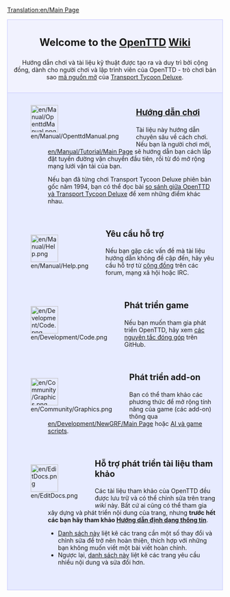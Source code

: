 [[Translation:en/Main Page]]

<div style="background-color: #f1f2fe; border: 1px solid #c7c8fe; margin: 0; padding: 1em 1em 1em 1em; text-align:center">
<div style="font-size:1.7em; font-weight:bold">Welcome to the <span class="plainlinks">[http://www.openttd.org/ OpenTTD]</span> [https://www.wikipedia.org/wiki/Wiki Wiki]</div>
Hướng dẫn chơi và tài liệu kỹ thuật được tạo ra và duy trì bởi cộng đồng, dành cho người chơi và lập trình viên của OpenTTD - trò chơi bản sao [http://www.opensource.org/ mã nguồn mở] của [https://vi.wikipedia.org/wiki/Transport_Tycoon Transport Tycoon Deluxe].
</div>

<div style="background-color: #E7EBFF; border: 1px solid #c7c8fe; border-top:none; padding: 1em 1em 0em 1em; margin-bottom:2em">
<div style="float:left">[[File:en/Manual/OpenttdManual.png|64px]]</div>
<div style="margin-left:80px; margin-bottom:4em">
<div style="font-size:1.4em; font-weight:bold">[[en/Manual/Main Page|Hướng dẫn chơi]]</div>
Tài liệu này hướng dẫn chuyên sâu về cách chơi. Nếu bạn là người chơi mới, [[en/Manual/Tutorial/Main Page]] sẽ hướng dẫn bạn cách lắp đặt tuyến đường vận chuyển đầu tiên, rồi từ đó mở rộng mạng lưới vận tải của bạn.

Nếu bạn đã từng chơi Transport Tycoon Deluxe phiên bản gốc năm 1994, bạn có thể đọc bài [[en/Archive/OpenTTD/Changes from TTD|so sánh giữa OpenTTD và Transport Tycoon Deluxe]] để xem những điểm khác nhau.
</div>

<div style="float:left">[[File:en/Manual/Help.png|64px]]</div>
<div style="margin-left:80px; margin-bottom:4em">
<div style="font-size:1.4em; font-weight:bold">Yêu cầu hỗ trợ</div>
Nếu bạn gặp các vấn đề mà tài liệu hướng dẫn không đề cập đến, hãy yêu cầu hỗ trợ từ [[en/Community/Community|cộng đồng]] trên các forum, mạng xã hội hoặc IRC.
</div>

<div style="float:left">[[File:en/Development/Code.png|64px]]</div>
<div style="margin-left:80px; margin-bottom:4em">
<div style="font-size:1.4em; font-weight:bold">Phát triển game</div>
Nếu bạn muốn tham gia phát triển OpenTTD, hãy xem [https://github.com/OpenTTD/OpenTTD/blob/master/CONTRIBUTING.md các nguyên tắc đóng góp] trên GitHub.
</div>

<div style="float:left">[[File:en/Community/Graphics.png|64px]]</div>
<div style="margin-left:80px; margin-bottom:4em">
<div style="font-size:1.4em; font-weight:bold">Phát triển add-on</div>
Bạn có thể tham khảo các phương thức để mở rộng tính năng của game (các add-on) thông qua [[en/Development/NewGRF/Main Page]] hoặc [[en/Development/Script/Main Page|AI và game scripts]].
</div>

<div style="float:left">[[File:en/EditDocs.png|64px]]</div>
<div style="margin-left:80px; margin-bottom:4em">
<div style="font-size:1.4em; font-weight:bold">Hỗ trợ phát triển tài liệu tham khảo</div>
Các tài liệu tham khảo của OpenTTD đều được lưu trữ và có thể chỉnh sửa trên trang <em>wiki</em> này. Bất cứ ai cũng có thể tham gia xây dựng và phát triển nội dung của trang, nhưng '''trước hết các bạn hãy tham khảo [[en/Wiki/Manual of Style|Hướng dẫn định dạng thông tin]]'''.
* [[:Category:en/To do|Danh sách này]] liệt kê các trang cần một số thay đổi và chỉnh sửa để trở nên hoàn thiện, thích hợp với những bạn không muốn viết một bài viết hoàn chỉnh.
* Ngược lại, [[:Category:en/Articles to be expanded|danh sách này]] liệt kê các trang yêu cầu nhiều nội dung và sửa đổi hơn. 
</div>

</div>

